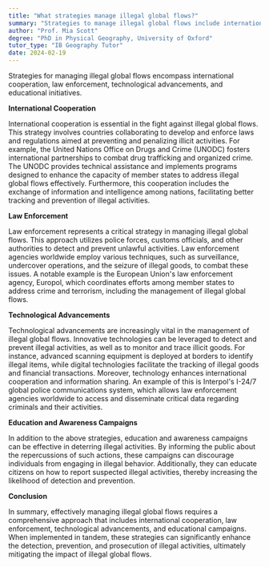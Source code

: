 ```yaml
---
title: "What strategies manage illegal global flows?"
summary: "Strategies to manage illegal global flows include international cooperation, law enforcement, and technological advancements."
author: "Prof. Mia Scott"
degree: "PhD in Physical Geography, University of Oxford"
tutor_type: "IB Geography Tutor"
date: 2024-02-19
---
```


Strategies for managing illegal global flows encompass international cooperation, law enforcement, technological advancements, and educational initiatives.

**International Cooperation**

International cooperation is essential in the fight against illegal global flows. This strategy involves countries collaborating to develop and enforce laws and regulations aimed at preventing and penalizing illicit activities. For example, the United Nations Office on Drugs and Crime (UNODC) fosters international partnerships to combat drug trafficking and organized crime. The UNODC provides technical assistance and implements programs designed to enhance the capacity of member states to address illegal global flows effectively. Furthermore, this cooperation includes the exchange of information and intelligence among nations, facilitating better tracking and prevention of illegal activities.

**Law Enforcement**

Law enforcement represents a critical strategy in managing illegal global flows. This approach utilizes police forces, customs officials, and other authorities to detect and prevent unlawful activities. Law enforcement agencies worldwide employ various techniques, such as surveillance, undercover operations, and the seizure of illegal goods, to combat these issues. A notable example is the European Union's law enforcement agency, Europol, which coordinates efforts among member states to address crime and terrorism, including the management of illegal global flows.

**Technological Advancements**

Technological advancements are increasingly vital in the management of illegal global flows. Innovative technologies can be leveraged to detect and prevent illegal activities, as well as to monitor and trace illicit goods. For instance, advanced scanning equipment is deployed at borders to identify illegal items, while digital technologies facilitate the tracking of illegal goods and financial transactions. Moreover, technology enhances international cooperation and information sharing. An example of this is Interpol's I-24/7 global police communications system, which allows law enforcement agencies worldwide to access and disseminate critical data regarding criminals and their activities.

**Education and Awareness Campaigns**

In addition to the above strategies, education and awareness campaigns can be effective in deterring illegal activities. By informing the public about the repercussions of such actions, these campaigns can discourage individuals from engaging in illegal behavior. Additionally, they can educate citizens on how to report suspected illegal activities, thereby increasing the likelihood of detection and prevention.

**Conclusion**

In summary, effectively managing illegal global flows requires a comprehensive approach that includes international cooperation, law enforcement, technological advancements, and educational campaigns. When implemented in tandem, these strategies can significantly enhance the detection, prevention, and prosecution of illegal activities, ultimately mitigating the impact of illegal global flows.
    